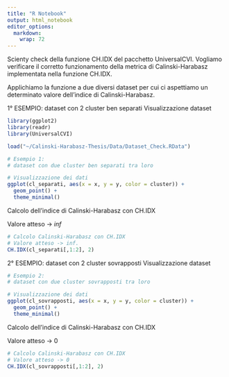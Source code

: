 ```yaml
---
title: "R Notebook"
output: html_notebook
editor_options: 
  markdown: 
    wrap: 72
---
```


Scienty check della funzione CH.IDX del pacchetto UniversalCVI. Vogliamo
verificare il corretto funzionamento della metrica di Calinski-Harabasz
implementata nella funzione CH.IDX.

Applichiamo la funzione a due diversi dataset per cui ci aspettiamo un
determinato valore dell'indice di Calinski-Harabasz.

1° ESEMPIO: dataset con 2 cluster ben separati Visualizzazione dataset

```r
library(ggplot2)
library(readr)
library(UniversalCVI)

load("~/Calinski-Harabasz-Thesis/Data/Dataset_Check.RData")

# Esempio 1: 
# dataset con due cluster ben separati tra loro

# Visualizzazione dei dati
ggplot(cl_separati, aes(x = x, y = y, color = cluster)) +
  geom_point() +
  theme_minimal()
```

Calcolo dell'indice di Calinski-Harabasz con CH.IDX

Valore atteso -\> $inf$

```r
# Calcolo Calinski-Harabasz con CH.IDX
# Valore atteso -> inf.
CH.IDX(cl_separati[,1:2], 2)
```

2° ESEMPIO: dataset con 2 cluster sovrapposti Visualizzazione dataset

```r
# Esempio 2: 
# dataset con due cluster sovrapposti tra loro

# Visualizzazione dei dati
ggplot(cl_sovrapposti, aes(x = x, y = y, color = cluster)) +
  geom_point() +
  theme_minimal()
```

Calcolo dell'indice di Calinski-Harabasz con CH.IDX

Valore atteso -\> $0$

```r
# Calcolo Calinski-Harabasz con CH.IDX
# Valore atteso -> 0
CH.IDX(cl_sovrapposti[,1:2], 2)
```

